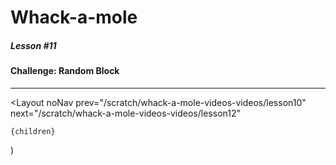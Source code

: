 
# Whack-a-mole

##### Lesson #11

#### Challenge: Random Block

---

<YouTubeEmbed videoId="phzXI9yGRTU" />

  <Layout
    noNav
    prev="/scratch/whack-a-mole-videos-videos/lesson10"
    next="/scratch/whack-a-mole-videos-videos/lesson12"
  >
    {children}
  </Layout>
)
